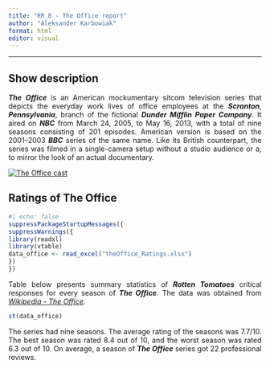 ---
title: "RR_8 - The Office report"
author: "Aleksander Karbowiak"
format: html
editor: visual
---

::: {style="text-align: justify"}

------------------------------------------------------------------------

## Show description

***The Office*** is an American mockumentary sitcom television series that depicts the everyday work lives of office employees at the ***Scranton***, ***Pennsylvania***, branch of the fictional ***Dunder Mifflin Paper Company***. It aired on ***NBC*** from March 24, 2005, to May 16, 2013, with a total of nine seasons consisting of 201 episodes. American version is based on the 2001--2003 ***BBC*** series of the same name. Like its British counterpart, the series was filmed in a single-camera setup without a studio audience or a, to mirror the look of an actual documentary.

[![The Office cast](The_OFFICE_CREW.jpg){fig-alt="The Office cast" fig-align="center"}](https://www.google.com/search?sca_esv=6b1c5e95a3d0b06b&rlz=1C1GCEB_enPL961PL962&q=the+office&uds=AMwkrPth2lwGf-lsu6J4oEsDB3N57nv8C_6kM3GXelCSuJJYTDzI_9U-OrT0-fhjmxLR2T3Wbbz66HRSaZs31ygG9zKaKDy5sBaxWWDrJtp6L4_8zi1VfHKg1Df2AiGsl-ASZcB97ydFBAWRG8nnY6sawasin1vI0bS72KtVIvh5lkHb9thIR6eAKlhUWdBX-KEdydEIwo2T5BFuVjkhPLYhVas219__5-t2OzFooLTS8k01nnmTiTLbOHjluqr1UR-fuQadGyKzRyWx0WLos1C5SVfGYV6MgfpTPZwFhnukIbt9z8TxrYP7QEZlq5bHT7rOrdjjNciqoiuUnVDkg6WGRlz_pWrHkQ&udm=2&prmd=ivnbz&sa=X&ved=2ahUKEwjguIa1wcyFAxU1RvEDHcj9BP8QtKgLegQICxAB&biw=1536&bih=703&dpr=1.25#vhid=okH8ui5F4YWQOM&vssid=mosaic)

## Ratings of The Office

```{r}
#| echo: false
suppressPackageStartupMessages({
suppressWarnings({
library(readxl)
library(vtable)
data_office <- read_excel("theOffice_Ratings.xlsx")
})
})
```

Table below presents summary statistics of ***Rotten Tomatoes*** critical responses for every season of ***The Office***. The data was obtained from [*Wikipedia - The Office*](https://en.wikipedia.org/wiki/The_Office_(American_TV_series)#cite_note-148)*.*

```{r}
st(data_office)
```

The series had nine seasons. The average rating of the seasons was 7.7/10. The best season was rated 8.4 out of 10, and the worst season was rated 6.3 out of 10. On average, a season of ***The Office*** series got 22 professional reviews.
:::
